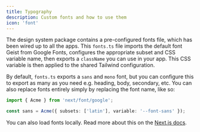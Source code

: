 ```yaml
---
title: Typography
description: Custom fonts and how to use them
icon: 'font'
---
```


The design system package contains a pre-configured fonts file, which has been wired up to all the apps. This `fonts.ts` file imports the default font Geist from Google Fonts, configures the appropriate subset and CSS variable name, then exports a `className` you can use in your app. This CSS variable is then applied to the shared Tailwind configuration.

By default, `fonts.ts` exports a `sans` and `mono` font, but you can configure this to export as many as you need e.g. heading, body, secondary, etc. You can also replace fonts entirely simply by replacing the font name, like so:

```ts packages/design-system/lib/fonts.ts
import { Acme } from 'next/font/google';

const sans = Acme({ subsets: ['latin'], variable: '--font-sans' });
```

You can also load fonts locally. Read more about this on the [Next.js docs](https://nextjs.org/docs/app/building-your-application/optimizing/fonts).